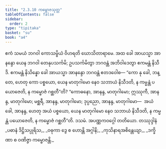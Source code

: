 ```yaml
---
title: "2.3.10 ကမ္ဗောဇသုတ္တ"
tableOfContents: false
sidebar:
  order: 2
type: "tipitaka"
basket: "su"
book: "a4"
---
```



<DynamicBreadcrumb />

<Division number="80" book="a4">

<Paragraph number="563" book="a4">
ဧကံ သမယံ ဘဂဝါ ကောသမ္ဗိယံ ဝိဟရတိ ဃောသိတာရာမေ. အထ ခေါ အာယသ္မာ အာနန္ဒော ယေန ဘဂဝါ တေနုပသင်္ကမိ; ဥပသင်္ကမိတွာ ဘဂဝန္တံ အဘိဝါဒေတွာ ဧကမန္တံ နိသီဒိ. ဧကမန္တံ နိသိန္နော ခေါ အာယသ္မာ အာနန္ဒော ဘဂဝန္တံ ဧတဒဝေါစ—
</Paragraph>

<Paragraph number="564" book="a4">
“ကော နု ခေါ, ဘန္တေ, ဟေတု ကော ပစ္စယော, ယေန မာတုဂါမော နေဝ သဘာယံ နိသီဒတိ, န ကမ္မန္တံ ပယောဇေတိ, န ကမ္ဗောဇံ ဂစ္ဆတီ”တိ? “ကောဓနော, အာနန္ဒ, မာတုဂါမော; ဣဿုကီ, အာနန္ဒ, မာတုဂါမော; မစ္ဆရီ, အာနန္ဒ, မာတုဂါမော; ဒုပ္ပညော, အာနန္ဒ, မာတုဂါမော—  အယံ ခေါ, အာနန္ဒ, ဟေတု အယံ ပစ္စယော, ယေန မာတုဂါမော နေဝ သဘာယံ နိသီဒတိ, န ကမ္မန္တံ ပယောဇေတိ, န ကမ္ဗောဇံ ဂစ္ဆတီ”တိ.

</Paragraph>
</Division>

<Paragraph number="565" type="center" book="a4">
ဒသမံ.



</Paragraph>

<Paragraph number="566" type="center" book="a4">
အပဏ္ဏကဝဂ္ဂေါ တတိယော.



</Paragraph>

<Paragraph number="567" type="center" book="a4">
တဿုဒ္ဒါနံ


</Paragraph>

<Paragraph number="568" type="verses" book="a4">
_ပဓာနံ ဒိဋ္ဌိသပ္ပုရိသ,_  
_ဝဓုကာ ဒွေ စ ဟောန္တိ အဂ္ဂါနိ;_  
_ကုသိနာရအစိန္တေယျာ,_  
_ဒက္ခိဏာ စ ဝဏိဇ္ဇာ ကမ္ဗောဇန္တိ._
</Paragraph>